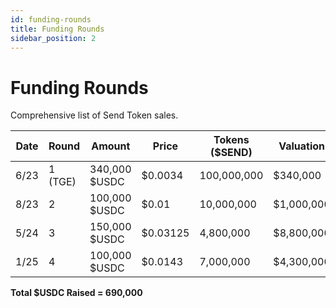 ```yaml
---
id: funding-rounds
title: Funding Rounds
sidebar_position: 2
---
```


# Funding Rounds

Comprehensive list of Send Token sales.

| Date | Round  | Amount | Price | Tokens ($SEND) | Valuation | Contributors
|------|--------|--------|-------|----------------|-----------|--------------|
| 6/23 | 1 (TGE) | 340,000 $USDC | $0.0034 | 100,000,000 | $340,000 | 171 |
| 8/23 | 2 | 100,000 $USDC | $0.01 | 10,000,000 | $1,000,000 | 5 |
| 5/24 | 3 | 150,000 $USDC | $0.03125 | 4,800,000 | $8,800,000 | 1 |
| 1/25 | 4 | 100,000 $USDC | $0.0143 | 7,000,000 | $4,300,000 | 2 |

**Total $USDC Raised = 690,000**
